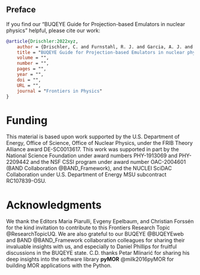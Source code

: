 
::: {.content-hidden when-format="pdf"}
# Preface {.unnumbered}

If you find our "BUQEYE Guide for Projection-based Emulators in nuclear physics" helpful, please cite our work:
```bibtex
@article{Drischler:2022xyz,
	author = {Drischler, C. and Furnstahl, R. J. and Garcia, A. J. and Melendez, J. A. and Zhang, Xilin},
	title = "BUQEYE Guide for Projection-based Emulators in nuclear physics",
	volume = "",
	number = "",
	pages = "",
	year = "",
	doi = "",
	URL = "",
	journal = "Frontiers in Physics"
}
```
:::

# Funding {.unnumbered}
This material is based upon work supported by the U.S. Department of Energy, Office of Science, Office of Nuclear Physics, under the FRIB Theory Alliance award DE-SC0013617.
This work was supported in part by the National Science Foundation under award numbers PHY-1913069 and PHY-2209442 and the NSF CSSI program under award
number OAC-2004601 (BAND Collaboration @BAND_Framework), and the NUCLEI SciDAC Collaboration under U.S. Department of Energy MSU subcontract RC107839-OSU.


# Acknowledgments {.unnumbered}
We thank the Editors Maria Piarulli, Evgeny Epelbaum, and Christian Forssén for the kind invitation to contribute to this Frontiers Research Topic @ResearchTopicUQ.
We are also grateful to our BUQEYE @BUQEYEweb and BAND @BAND_Framework collaboration colleagues for sharing their invaluable insights with us, and especially to Daniel Phillips for fruitful discussions in the BUQEYE state.
C.D. thanks Petar Mlinarić for sharing his deep insights into the software library **pyMOR** @milk2016pyMOR for building MOR applications with the Python.
